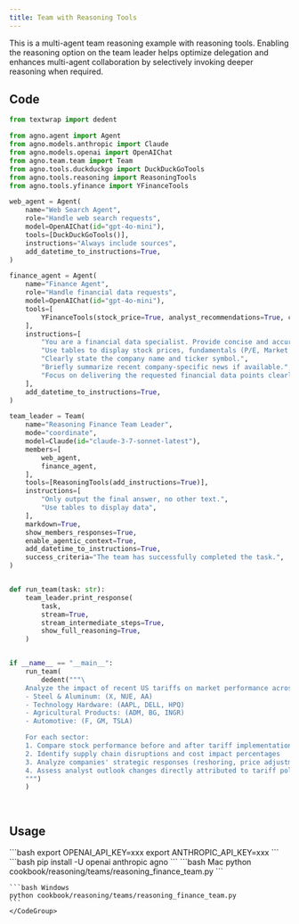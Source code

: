 ```yaml
---
title: Team with Reasoning Tools
---
```

This is a multi-agent team reasoning example with reasoning tools.
<Tip>
Enabling the reasoning option on the team leader helps optimize delegation and enhances multi-agent collaboration by selectively invoking deeper reasoning when required.
</Tip>

## Code
```python cookbook/reasoning/teams/reasoning_finance_team.py
from textwrap import dedent

from agno.agent import Agent
from agno.models.anthropic import Claude
from agno.models.openai import OpenAIChat
from agno.team.team import Team
from agno.tools.duckduckgo import DuckDuckGoTools
from agno.tools.reasoning import ReasoningTools
from agno.tools.yfinance import YFinanceTools

web_agent = Agent(
    name="Web Search Agent",
    role="Handle web search requests",
    model=OpenAIChat(id="gpt-4o-mini"),
    tools=[DuckDuckGoTools()],
    instructions="Always include sources",
    add_datetime_to_instructions=True,
)

finance_agent = Agent(
    name="Finance Agent",
    role="Handle financial data requests",
    model=OpenAIChat(id="gpt-4o-mini"),
    tools=[
        YFinanceTools(stock_price=True, analyst_recommendations=True, company_info=True)
    ],
    instructions=[
        "You are a financial data specialist. Provide concise and accurate data.",
        "Use tables to display stock prices, fundamentals (P/E, Market Cap), and recommendations.",
        "Clearly state the company name and ticker symbol.",
        "Briefly summarize recent company-specific news if available.",
        "Focus on delivering the requested financial data points clearly.",
    ],
    add_datetime_to_instructions=True,
)

team_leader = Team(
    name="Reasoning Finance Team Leader",
    mode="coordinate",
    model=Claude(id="claude-3-7-sonnet-latest"),
    members=[
        web_agent,
        finance_agent,
    ],
    tools=[ReasoningTools(add_instructions=True)],
    instructions=[
        "Only output the final answer, no other text.",
        "Use tables to display data",
    ],
    markdown=True,
    show_members_responses=True,
    enable_agentic_context=True,
    add_datetime_to_instructions=True,
    success_criteria="The team has successfully completed the task.",
)


def run_team(task: str):
    team_leader.print_response(
        task,
        stream=True,
        stream_intermediate_steps=True,
        show_full_reasoning=True,
    )


if __name__ == "__main__":
    run_team(
        dedent("""\
    Analyze the impact of recent US tariffs on market performance across these key sectors:
    - Steel & Aluminum: (X, NUE, AA)
    - Technology Hardware: (AAPL, DELL, HPQ)
    - Agricultural Products: (ADM, BG, INGR)
    - Automotive: (F, GM, TSLA)

    For each sector:
    1. Compare stock performance before and after tariff implementation
    2. Identify supply chain disruptions and cost impact percentages
    3. Analyze companies' strategic responses (reshoring, price adjustments, supplier diversification)
    4. Assess analyst outlook changes directly attributed to tariff policies
    """)
    )

   
```

## Usage

<Steps>
  <Snippet file="create-venv-step.mdx" />

  <Step title="Set your API key">
    ```bash
    export OPENAI_API_KEY=xxx
    export ANTHROPIC_API_KEY=xxx
    ```
  </Step>

  <Step title="Install libraries">
    ```bash
    pip install -U openai anthropic agno
    ```
  </Step>

  <Step title="Run Example">
    <CodeGroup>
    ```bash Mac
    python cookbook/reasoning/teams/reasoning_finance_team.py
    ```

    ```bash Windows
    python cookbook/reasoning/teams/reasoning_finance_team.py
    ```
    </CodeGroup>
  </Step>
  
</Steps>
